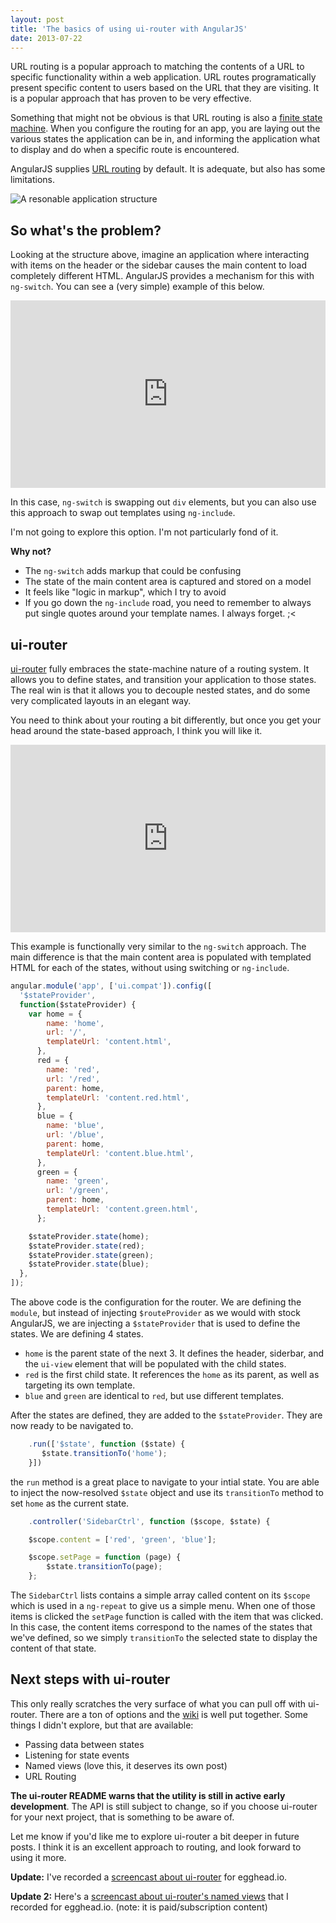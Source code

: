 ```yaml
---
layout: post
title: 'The basics of using ui-router with AngularJS'
date: 2013-07-22
---
```


URL routing is a popular approach to matching the contents of a URL to specific
functionality within a web application. URL routes programatically present
specific content to users based on the URL that they are visiting. It is a
popular approach that has proven to be very effective.

Something that might not be obvious is that URL routing is also a [finite state
machine](https://en.wikipedia.org/wiki/Finite-state_machine). When you configure
the routing for an app, you are laying out the various states the application
can be in, and informing the application what to display and do when a specific
route is encountered.

AngularJS supplies [URL routing](https://docs.angularjs.org/tutorial/step_07) by default.
It is adequate, but also has some limitations.

![A resonable application structure](/images/app-layout.png)

## So what's the problem?

Looking at the structure above, imagine an application where interacting with
items on the header or the sidebar causes the main content to load completely
different HTML. AngularJS provides a mechanism for this with `ng-switch`. You
can see a (very simple) example of this below.

<iframe width="100%" height="300"
  src="https://jsfiddle.net/joelhooks/Swm48/4/embedded/result,js,html"
  allowfullscreen="allowfullscreen" frameborder="0"></iframe>

In this case, `ng-switch` is swapping out `div` elements, but you can also use
this approach to swap out templates using `ng-include`.

I'm not going to explore this option. I'm not particularly fond of it.

**Why not?**

- The `ng-switch` adds markup that could be confusing
- The state of the main content area is captured and stored on a model
- It feels like "logic in markup", which I try to avoid
- If you go down the `ng-include` road, you need to remember to always put
  single quotes around your template names. I always forget. ;<

## ui-router

[ui-router](https://github.com/angular-ui/ui-router) fully embraces the
state-machine nature of a routing system. It allows you to define states, and
transition your application to those states. The real win is that it allows you
to decouple nested states, and do some very complicated layouts in an elegant
way.

You need to think about your routing a bit differently, but once you get your
head around the state-based approach, I think you will like it.

<iframe width="100%" height="300"
  src="https://jsfiddle.net/SvUjA/1/embedded/result,js,html"
  allowfullscreen="allowfullscreen" frameborder="0"></iframe>

This example is functionally very similar to the `ng-switch` approach. The main
difference is that the main content area is populated with templated HTML for
each of the states, without using switching or `ng-include`.

```javascript
angular.module('app', ['ui.compat']).config([
  '$stateProvider',
  function($stateProvider) {
    var home = {
        name: 'home',
        url: '/',
        templateUrl: 'content.html',
      },
      red = {
        name: 'red',
        url: '/red',
        parent: home,
        templateUrl: 'content.red.html',
      },
      blue = {
        name: 'blue',
        url: '/blue',
        parent: home,
        templateUrl: 'content.blue.html',
      },
      green = {
        name: 'green',
        url: '/green',
        parent: home,
        templateUrl: 'content.green.html',
      };

    $stateProvider.state(home);
    $stateProvider.state(red);
    $stateProvider.state(green);
    $stateProvider.state(blue);
  },
]);
```

The above code is the configuration for the router. We are defining the `module`, but instead
of injecting `$routeProvider` as we would with stock AngularJS, we are injecting
a `$stateProvider` that is used to define the states. We are defining 4 states.

- `home` is the parent state of the next 3. It defines the header, siderbar, and
  the `ui-view` element that will be populated with the child states.
- `red` is the first child state. It references the `home` as its parent, as
  well as targeting its own template.
- `blue` and `green` are identical to `red`, but use different templates.

After the states are defined, they are added to the `$stateProvider`. They are
now ready to be navigated to.

```javascript
    .run(['$state', function ($state) {
       $state.transitionTo('home');
    }])
```

the `run` method is a great place to navigate to your intial state. You are able to
inject the now-resolved `$state` object and use its `transitionTo` method to set `home`
as the current state.

```javascript
    .controller('SidebarCtrl', function ($scope, $state) {

    $scope.content = ['red', 'green', 'blue'];

    $scope.setPage = function (page) {
        $state.transitionTo(page);
    };
```

The `SidebarCtrl` lists contains a simple array called content on its `$scope` which
is used in a `ng-repeat` to give us a simple menu. When one of those items is clicked
the `setPage` function is called with the item that was clicked. In this case, the
content items correspond to the names of the states that we've defined, so we simply
`transitionTo` the selected state to display the content of that state.

## Next steps with ui-router

This only really scratches the very surface of what you can pull off with
ui-router. There are a ton of options and the
[wiki](https://github.com/angular-ui/ui-router/wiki) is well put together. Some
things I didn't explore, but that are available:

- Passing data between states
- Listening for state events
- Named views (love this, it deserves its own post)
- URL Routing

**The ui-router README warns that the utility is still in active early
development**. The API is still subject to change, so if you choose ui-router for
your next project, that is something to be aware of.

Let me know if you'd like me to explore ui-router a bit deeper in future posts.
I think it is an excellent approach to routing, and look forward to using it
more.

**Update:** I've recorded a [screencast about ui-router](https://egghead.io/lessons/angularjs-introduction-ui-router) for egghead.io.

**Update 2:** Here's a [screencast about ui-router's named views](https://egghead.io/lessons/angularjs-ui-router-named-views) that I recorded for egghead.io. (note: it is paid/subscription content)
